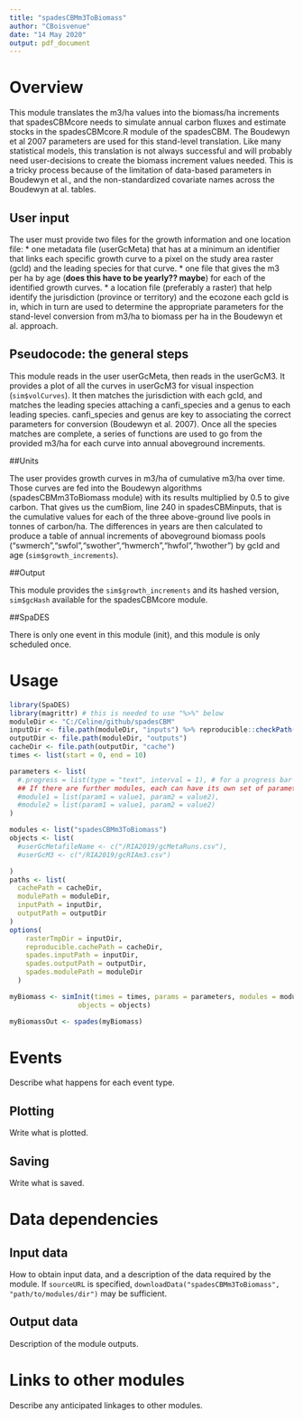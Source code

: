 ---
title: "spadesCBMm3ToBiomass"
author: "CBoisvenue"
date: "14 May 2020"
output: pdf_document
---

# Overview

This module translates the m3/ha values into the biomass/ha increments that spadesCBMcore needs to simulate annual carbon fluxes and estimate stocks in the spadesCBMcore.R module of the spadesCBM. The Boudewyn et al 2007 parameters are used for this stand-level translation. Like many statistical models, this translation is not always successful and will probably need user-decisions to create the biomass increment values needed. This is a tricky process because of the limitation of data-based parameters in Boudewyn et al., and the non-standardized covariate names across the Boudewyn at al. tables.

## User input

The user must provide two files for the growth information and one location file: 
* one metadata file (userGcMeta) that has at a minimum an identifier that links each specific growth curve to a pixel on the study area raster (gcId) and the leading species for that curve.
* one file that gives the m3 per ha by age (**does this have to be yearly?? maybe**) for each of the identified growth curves. 
* a location file (preferably a raster) that help identify the jurisdiction (province or territory) and the ecozone each gcId is in, which in turn are used to determine the appropriate parameters for the stand-level conversion from m3/ha to biomass per ha in the Boudewyn et al. approach.

## Pseudocode: the general steps

This module reads in the user userGcMeta, then reads in the userGcM3. It provides a plot of all the curves in userGcM3 for visual inspection (`sim$volCurves`). It then matches the jurisdiction with each gcId, and matches the leading species attaching a canfi_species and a genus to each leading species. canfi_species and genus are key to associating the correct parameters for conversion (Boudewyn et al. 2007). Once all the species matches are complete, a series of functions are used to go from the provided m3/ha for each curve into annual aboveground increments.

##Units

The user provides growth curves in m3/ha of cumulative m3/ha over time. Those curves are fed into the Boudewyn algorithms (spadesCBMm3ToBiomass module) with its results multiplied by 0.5 to give carbon. That gives us the cumBiom, line 240 in spadesCBMinputs, that is the cumulative values for each of the three above-ground live pools in tonnes of carbon/ha. The differences in years are then calculated to produce a table of annual increments of aboveground biomass pools ("swmerch","swfol","swother","hwmerch","hwfol","hwother") by gcId and age (`sim$growth_increments`).


##Output

This module provides the `sim$growth_increments` and its hashed version, ` sim$gcHash` available for the spadesCBMcore module.

##SpaDES

There is only one event in this module (init), and this module is only scheduled once.

# Usage

```{r module_usage}
library(SpaDES)
library(magrittr) # this is needed to use "%>%" below
moduleDir <- "C:/Celine/github/spadesCBM"
inputDir <- file.path(moduleDir, "inputs") %>% reproducible::checkPath(create = TRUE)
outputDir <- file.path(moduleDir, "outputs")
cacheDir <- file.path(outputDir, "cache")
times <- list(start = 0, end = 10)

parameters <- list(
  #.progress = list(type = "text", interval = 1), # for a progress bar
  ## If there are further modules, each can have its own set of parameters:
  #module1 = list(param1 = value1, param2 = value2),
  #module2 = list(param1 = value1, param2 = value2)
)

modules <- list("spadesCBMm3ToBiomass")
objects <- list(
  #userGcMetafileName <- c("/RIA2019/gcMetaRuns.csv"),
  #userGcM3 <- c("/RIA2019/gcRIAm3.csv")

)
paths <- list(
  cachePath = cacheDir,
  modulePath = moduleDir,
  inputPath = inputDir,
  outputPath = outputDir
)
options(
    rasterTmpDir = inputDir,
    reproducible.cachePath = cacheDir,
    spades.inputPath = inputDir,
    spades.outputPath = outputDir,
    spades.modulePath = moduleDir
  )

myBiomass <- simInit(times = times, params = parameters, modules = modules,
                 objects = objects)

myBiomassOut <- spades(myBiomass)
```

# Events

Describe what happens for each event type.

## Plotting

Write what is plotted.

## Saving

Write what is saved.

# Data dependencies

## Input data

How to obtain input data, and a description of the data required by the module.
If `sourceURL` is specified, `downloadData("spadesCBMm3ToBiomass", "path/to/modules/dir")` may be sufficient.

## Output data

Description of the module outputs.

# Links to other modules

Describe any anticipated linkages to other modules.
